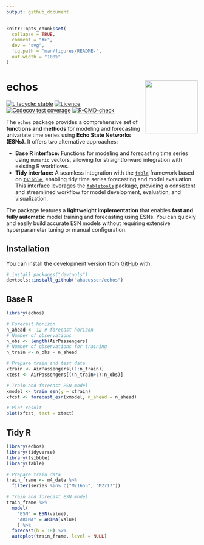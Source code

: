 ```yaml
---
output: github_document
---
```


<!-- README.md is generated from README.Rmd. Please edit that file -->

```r
knitr::opts_chunk$set(
  collapse = TRUE,
  comment = "#>",
  dev = "svg",
  fig.path = "man/figures/README-",
  out.width = "100%"
)
```


# echos <img src="man/figures/logo.png" align="right" height="139" alt="" />

<!-- badges: start -->
[![Lifecycle: stable](https://img.shields.io/badge/lifecycle-stable-brightgreen.svg)](https://lifecycle.r-lib.org/articles/stages.html#stable)
[![Licence](https://img.shields.io/badge/licence-GPL--3-blue.svg)](https://www.gnu.org/licenses/gpl-3.0.en.html)
[![Codecov test coverage](https://codecov.io/gh/ahaeusser/echos/branch/master/graph/badge.svg)](https://app.codecov.io/gh/ahaeusser/echos?branch=master)
[![R-CMD-check](https://github.com/ahaeusser/echos/actions/workflows/R-CMD-check.yaml/badge.svg)](https://github.com/ahaeusser/echos/actions/workflows/R-CMD-check.yaml)
<!-- badges: end -->


The `echos` package provides a comprehensive set of **functions and methods** for modeling and forecasting univariate time series using **Echo State Networks (ESNs)**. It offers two alternative approaches:

* **Base R interface:** Functions for modeling and forecasting time series using `numeric` vectors, allowing for straightforward integration with existing R workflows.
* **Tidy interface:** A seamless integration with the [`fable`](https://github.com/tidyverts/fable) framework based on [`tsibble`](https://github.com/tidyverts/tsibble), enabling tidy time series forecasting and model evaluation. This interface leverages the [`fabletools`](https://github.com/tidyverts/fabletools) package, providing a consistent and streamlined workflow for model development, evaluation, and visualization.

The package features a **lightweight implementation** that enables **fast and fully automatic** model training and forecasting using ESNs. You can quickly and easily build accurate ESN models without requiring extensive hyperparameter tuning or manual configuration.


## Installation

You can install the development version from [GitHub](https://github.com/) with:

``` r
# install.packages("devtools")
devtools::install_github("ahaeusser/echos")
```

## Base R

```r
library(echos)

# Forecast horizon
n_ahead <- 12 # forecast horizon
# Number of observations
n_obs <- length(AirPassengers)
# Number of observations for training
n_train <- n_obs - n_ahead

# Prepare train and test data
xtrain <- AirPassengers[(1:n_train)]
xtest <- AirPassengers[((n_train+1):n_obs)]

# Train and forecast ESN model
xmodel <- train_esn(y = xtrain)
xfcst <- forecast_esn(xmodel, n_ahead = n_ahead)

# Plot result
plot(xfcst, test = xtest)
```


## Tidy R

```r
library(echos)
library(tidyverse)
library(tsibble)
library(fable)

# Prepare train data
train_frame <- m4_data %>%
  filter(series %in% c("M21655", "M2717"))

# Train and forecast ESN model
train_frame %>%
  model(
    "ESN" = ESN(value),
    "ARIMA" = ARIMA(value)
    ) %>%
  forecast(h = 18) %>%
  autoplot(train_frame, level = NULL)
```